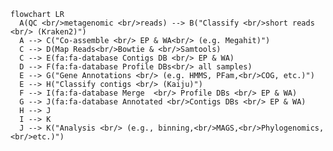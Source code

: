 ```mermaid
flowchart LR
  A(QC <br/>metagenomic <br/>reads) --> B("Classify <br/>short reads <br/> (Kraken2)")
  A --> C("Co-assemble <br/> EP & WA<br/> (e.g. Megahit)")
  C --> D(Map Reads<br/>Bowtie & <br/>Samtools)
  C --> E(fa:fa-database Contigs DB <br/> EP & WA)
  D --> F(fa:fa-database Profile DBs<br/> all samples)
  E --> G("Gene Annotations <br/> (e.g. HMMS, PFam,<br/>COG, etc.)")
  E --> H("Classify contigs <br/> (Kaiju)")
  F --> I(fa:fa-database Merge  <br/> Profile DBs <br/> EP & WA)
  G --> J(fa:fa-database Annotated <br/>Contigs DBs <br/> EP & WA)
  H --> J
  I --> K
  J --> K("Analysis <br/> (e.g., binning,<br/>MAGS,<br/>Phylogenomics,<br/>etc.)")
```

